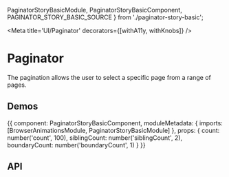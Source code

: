 



  PaginatorStoryBasicModule,
  PaginatorStoryBasicComponent,
  PAGINATOR_STORY_BASIC_SOURCE
} from './paginator-story-basic';

<Meta title='UI/Paginator' decorators={[withA11y, withKnobs]} />

# Paginator

The pagination allows the user to select a specific page from a range of pages.

## Demos

<Preview source={PAGINATOR_STORY_BASIC_SOURCE}>
  <Story name='Basic' height='110px'>
    {{
      component: PaginatorStoryBasicComponent,
      moduleMetadata: {
        imports: [BrowserAnimationsModule, PaginatorStoryBasicModule]
      },
      props: {
        count: number('count', 100),
        siblingCount: number('siblingCount', 2),
        boundaryCount: number('boundaryCount', 1)
      }
    }}
  </Story>
</Preview>

## API

<Props of={ESPaginatorComponent} />
